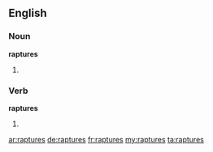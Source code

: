 ==English==

===Noun===
'''raptures'''

# {{plural of|rapture}}

===Verb===
'''raptures'''

# {{third-person singular of|rapture}}

[[ar:raptures]]
[[de:raptures]]
[[fr:raptures]]
[[my:raptures]]
[[ta:raptures]]
